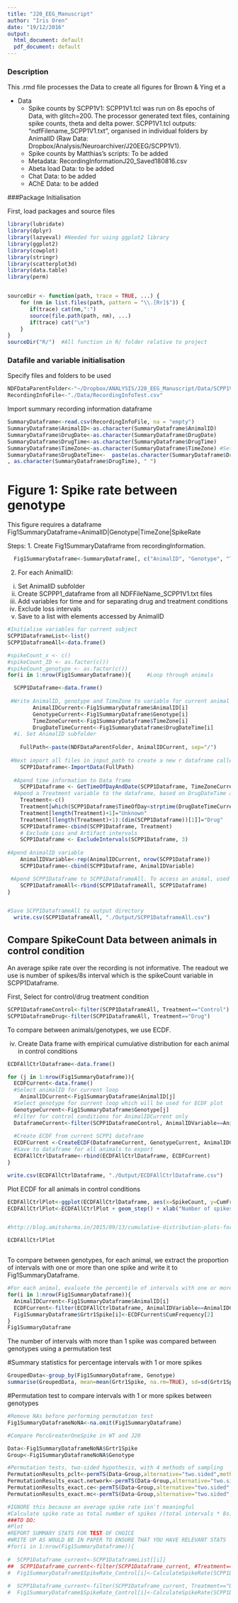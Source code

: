 ```yaml
---
title: "J20_EEG_Manuscript"
author: "Iris Oren"
date: "19/12/2016"
output:
  html_document: default
  pdf_document: default
---
```



### Description
This .rmd file processes the Data to create all figures for Brown & Ying et a

* Data
  + Spike counts by SCPP1V1: SCPP1V1.tcl was run on 8s epochs of Data, with glitch=200. The processor generated text files, containing spike counts, theta and delta power. SCPP1V1.tcl outputs: "ndfFilename_SCPP1V1.txt", organised in individual folders by AnimalID (Raw Data: Dropbox/Analysis/Neuroarchiver/J20EEG/SCPP1V1).
  + Spike counts by Matthias's scripts: To be added
  + Metadata: RecordingInformationJ20_Saved180816.csv
  + Abeta load Data: to be added
  + Chat Data: to be added
  + AChE Data: to be added



###Package Initialisation 

First, load packages and source files
```r
library(lubridate)
library(dplyr)
library(lazyeval) #Needed for using ggplot2 library
library(ggplot2)
library(cowplot)
library(stringr)
library(scatterplot3d)
library(data.table)
library(perm)


sourceDir <- function(path, trace = TRUE, ...) {
    for (nm in list.files(path, pattern = "\\.[Rr]$")) {
       if(trace) cat(nm,":")           
       source(file.path(path, nm), ...)
       if(trace) cat("\n")
    }
}
sourceDir("R/")  #All function in R/ folder relative to project
```
### Datafile and variable initialisation
Specify files and folders to be used
```r
NDFDataParentFolder<-"~/Dropbox/ANALYSIS/J20_EEG_Manuscript/Data/SCPP1V1_TCL"
RecordingInfoFile<-"./Data/RecordingInfoTest.csv"
```

Import summary recording information dataframe
```r

SummaryDataframe<-read.csv(RecordingInfoFile, na = "empty")
SummaryDataframe$AnimalID<-as.character(SummaryDataframe$AnimalID)
SummaryDataframe$DrugDate<-as.character(SummaryDataframe$DrugDate)
SummaryDataframe$DrugTime<-as.character(SummaryDataframe$DrugTime)
SummaryDataframe$TimeZone<-as.character(SummaryDataframe$TimeZone) #Set to "Europe/london" except for animals when clocks changed from GMT-> daylight savings and they stayed on GMT which should be set to "UTC" 
SummaryDataframe$DrugDateTime<-  paste(as.character(SummaryDataframe$DrugDate)
, as.character(SummaryDataframe$DrugTime), " ")


```


# Figure 1: Spike rate between genotype

This figure requires a dataframe Fig1SummaryDataframe=AnimalID|Genotype|TimeZone|SpikeRate

Steps:
1. Create Fig1SummaryDataframe from recordingInformation. 
```r
  Fig1SummaryDataframe<-SummaryDataframe[, c("AnimalID", "Genotype", "TimeZone", "DrugDateTime")]
```
  

2. For each AnimalID:
  i. Set AnimalID subfolder
  ii. Create SCPPP1_dataframe from all NDFFileName_SCPP1V1.txt files 
  iii. Add variables for time and for separating drug and treatment conditions
  iv. Exclude loss intervals
  v. Save to a list with elements accessed by AnimalID

  
  
```r

#Initialise variables for current subject
SCPP1DataframeList<-list()
SCPP1DataframeAll<-data.frame()

#spikeCount_x <- c()
#spikeCount_ID <- as.factor(c())
#spikeCount_genotype <- as.factor(c())
for(i in 1:nrow(Fig1SummaryDataframe)){     #Loop through animals

  SCPP1Dataframe<-data.frame()
  
 #Write AnimalID, genotype and TimeZone to variable for current animal
        AnimalIDCurrent<-Fig1SummaryDataframe$AnimalID[i]
        GenotypeCurrent<-Fig1SummaryDataframe$Genotype[i]
        TimeZoneCurrent<-Fig1SummaryDataframe$TimeZone[i]
        DrugDateTimeCurrent<-Fig1SummaryDataframe$DrugDateTime[i] 
  #i. Set AnimalID subfolder
  
    FullPath<-paste(NDFDataParentFolder, AnimalIDCurrent, sep="/")
 
 #Next import all files in input_path to create a new r dataframe called             `SCPP1Dataframe'
    SCPP1Dataframe<-ImportData(FullPath)
  
  #Apend time information to Data frame  
    SCPP1Dataframe <- GetTimeOfDayAndDate(SCPP1Dataframe, TimeZoneCurrent)
  #Apend a Treatment variable to the dataframe, based on DrugDateTime as specified in Fig1SummaryDataframe 
    Treatment<-c()
    Treatment[which(SCPP1Dataframe$TimeOfDay<strptime(DrugDateTimeCurrent, "%d/%m/%y %H:%M:%S"))]="Control"
    Treatment[length(Treatment)+1]="Unknown"
    Treatment[(length(Treatment)+1):(dim(SCPP1Dataframe))[1]]="Drug"
    SCPP1Dataframe<-cbind(SCPP1Dataframe, Treatment)
    # Exclude Loss and Artifact intervals
    SCPP1Dataframe <- ExcludeIntervals(SCPP1Dataframe, 3)
    
#Apend AnimalID variable
    AnimalIDVariable<-rep(AnimalIDCurrent, nrow(SCPP1Dataframe))
    SCPP1Dataframe<-cbind(SCPP1Dataframe, AnimalIDVariable)

 #Apend SCPP1Dataframe to SCPP1DataframeAll. To access an animal, used "filter()" 
    SCPP1DataframeAll<-rbind(SCPP1DataframeAll, SCPP1Dataframe)
}


#Save SCPP1DataframeAll to output directory
  write.csv(SCPP1DataframeAll, "./Output/SCPP1DataframeAll.csv")

```

## Compare SpikeCount Data between animals in control condition 
An average spike rate over the recording is not informative. The readout we use is number of spikes/8s interval which is the spikeCount variable in SCPP1Dataframe.

First, Select for control/drug treatment condition
```r


SCPP1DataframeControl<-filter(SCPP1DataframeAll, Treatment=="Control")
SCPP1DataframeDrug<-filter(SCPP1DataframeAll, Treatment=="Drug")

```

To compare between animals/genotypes, we use ECDF.


  iv. Create Data frame with empirical cumulative distribution for each animal in control conditions
```r

ECDFAllCtrlDataframe<-data.frame()

for (j in 1:nrow(Fig1SummaryDataframe)){
  ECDFCurrent<-data.frame()
  #Select animalID for current loop
    AnimalIDCurrent<-Fig1SummaryDataframe$AnimalID[j]
  #Select genotype for current loop which will be used for ECDF plot
  GenotypeCurrent<-Fig1SummaryDataframe$Genotype[j]
  #Filter for control conditions for AnimalIDCurrent only 
  DataframeCurrent<-filter(SCPP1DataframeControl, AnimalIDVariable==AnimalIDCurrent)
  
  #Create ECDF from current SCPP1 dataframe
  ECDFCurrent <-CreateECDF(DataframeCurrent, GenotypeCurrent, AnimalIDCurrent)
  #Save to dataframe for all animals to export
  ECDFAllCtrlDataframe<-rbind(ECDFAllCtrlDataframe, ECDFCurrent)
}

write.csv(ECDFAllCtrlDataframe, "./Output/ECDFAllCtrlDataframe.csv")
```

Plot ECDF for all animals in control conditions

```r
ECDFAllCtrlPlot<-ggplot(ECDFAllCtrlDataframe, aes(x=SpikeCount, y=CumFrequency, color=AnimalIDVariable))
ECDFAllCtrlPlot<-ECDFAllCtrlPlot + geom_step() + xlab("Number of spikes") + ylab("Number of intervals") + facet_wrap(~Genotype) +ggtitle("Cumulative frequency of Spike count/8s interval in control conditions")


#http://blog.amitsharma.in/2015/09/13/cumulative-distribution-plots-for-frequency-Data-in-r/

ECDFAllCtrlPlot



```

To compare between genotypes, for each animal, we extract the proportion of intervals with one or more than one spike and write it to Fig1SummaryDataframe.

``` r
#For each animal, evaluate the percentile of intervals with one or more spikes
for(i in 1:nrow(Fig1SummaryDataframe)){
  AnimalIDCurrent<-Fig1SummaryDataframe$AnimalID[i]
  ECDFCurrent<-filter(ECDFAllCtrlDataframe, AnimalIDVariable==AnimalIDCurrent)
  Fig1SummaryDataframe$Grtr1Spike[i]<-ECDFCurrent$CumFrequency[2]  
}
Fig1SummaryDataframe
```


The number of intervals with more than 1 spike was compared between genotypes using a permutation test

#Summary statistics for percentage intervals with 1 or more spikes
```r
GroupedData<-group_by(Fig1SummaryDataframe, Genotype)
summarise(GroupedData, mean=mean(Grtr1Spike, na.rm=TRUE), sd=sd(Grtr1Spike, na.rm=TRUE))
```
#Permutation test to compare intervals with 1 or more spikes between genotypes

```r

#Remove NAs before performing permutation test
Fig1SummaryDataframeNoNA<-na.omit(Fig1SummaryDataframe)

#Compare PercGreaterOneSpike in WT and J20

Data<-Fig1SummaryDataframeNoNA$Grtr1Spike
Group<-Fig1SummaryDataframeNoNA$Genotype

#Permutation tests, two-sided hypothesis, with 4 methods of sampling
PermutationResults_pclt<-permTS(Data~Group,alternative="two.sided",method="pclt")
PermutationResults_exact.network<-permTS(Data~Group,alternative="two.sided",method="exact.network")
PermutationResults_exact.ce<-permTS(Data~Group,alternative="two.sided",method="exact.ce")
PermutationResults_exact.mc<-permTS(Data~Group,alternative="two.sided",method="exact.mc")
```



```r

#IGNORE this because an average spike rate isn't meaningful
#Calculate spike rate as total number of spikes /(total intervals * 8s) 
###TO DO: 
#Plot
#REPORT SUMMARY STATS FOR TEST OF CHOICE
#WRITE UP AS WOULD BE IN PAPER TO ENSURE THAT YOU HAVE RELEVANT STATS
#for(i in 1:nrow(Fig1SummaryDataframe)){
  
#  SCPP1Dataframe_current<-SCPP1DataframeList[[i]]
##  SCPP1Dataframe_current<-filter(SCPP1Dataframe_current, #Treatment=="Control") #Select for control conditions
#  Fig1SummaryDataframe$SpikeRate_Control[i]<-CalculateSpikeRate(SCPP1Dataframe_current, 8)
  
#  SCPP1Dataframe_current<-filter(SCPP1Dataframe_current, Treatment=="Drug") #Select for Drug conditions
#  Fig1SummaryDataframe$SpikeRate_Control[i]<-CalculateSpikeRate(SCPP1Dataframe_current, 8)
  



```
##################
